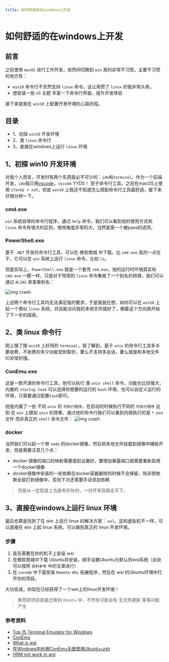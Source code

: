 ---
title: 如何舒适的在windows上开发
---


# 如何舒适的在windows上开发

## 前言
之前使用 `macOS` 进行工作开发，突然间切换到 `win` 真的非常不习惯。主要不习惯的地方有：
- `win10` 命令行不天然支持 `linux` 命令，这让用惯了 `linux` 的我非常头疼。
- 想安装一些 cli 主题 丰富一下命令行界面，提升开发体验

接下来是我在 `win10` 上配置开发环境的心路历程。

## 目录

- 1、初探 `win10` 开发环境
- 2、类 `linux` 命令行
- 3、直接在windows上运行 `linux` 环境

## 1、初探 win10 开发环境
对我个人而言，开发时有两个东西是必不可少的：`ide`和`terminal`。作为一个前端开发，`ide`我只用[vscode](https://code.visualstudio.com/)，`vscode` YYDS！
至于命令行工具，之前在macOS上使用 `iTerm2 + zsh`，但是 `win10` 上我还不知道怎么搭配命令行工具最舒适，接下来仔细分辨一下。
### cmd.exe
`win` 系统自带的命令行程序，通过 `help` 命令，我们可以看到他的使用方式和 `linux` 命令有很大的区别，使用难度非常的大，当然是第一个被pass的选项。

### PowerShell.exe
基于 `.NET` 开发的命令行工具，可以在 微软商城 中下载。比 `cmd.exe` 高的一点在于，它可以在 `win` 系统上运行 `linux` 命令，比如 `ls`。

但是实际上，`PowerShell.exe` 就是一个套壳 `cmd.exe`，他的运行时环境其实和 `cmd.exe` 一模一样，只是对于常用的 `linux` 命令集做了一个别名的转换，我们可以通过 `ALIAS` 来查看别名：

![img crash](../../images/powershell-alias.png "powershell alias")

上述两个命令行工具均无法满足我的要求，于是我就在想，如何可以在 `win10` 上起一个类似 `linux` 系统，并且能访问我的本地文件就好了，朝着这个方向我开始了下一步的探索。

## 2、类 linux 命令行
网上搜了搜  `win10` 上好用的 `terminal`，我了解到，基于 `unix` 的命令行工具多半要收费，不收费的多少功能受到掣肘，要么不支持多会话，要么就是和本地文件IO非常的慢。

### ConEmu.exe
这是一款开源的命令行工具，他可以执行 类 `unix shell` 命令，功能也比较强大，内置的 `startup task` 可以选择你想要的运行的 `bash` 环境，也可以自定义运行的环境，只需要通过配置`task`即可。

他是内置了一些 不同 `unix` 的 `可执行程序`，在启动的时候执行不同的 `可执行程序` 达到 在 `win` 上模拟 `unix` 的效果，通过他的命令行我们可以看到内部执行的是 `*.exe` 文件 而非真正的 `shell` 命令文件：
![img crash](../../images/conemu-bin.png "conemu-bin")

### docker
当然我们可以起一个带 `node` 的docker镜像，然后把本地文件挂载到镜像中辅助开发，但是需要注意几个点：
- docker 镜像的端口的映射需要提前设置好，要增加暴露端口就需要重新启用一个docker镜像
- docker镜像中安装的一些依赖在docker容器删除的时候不会保留，除非把依赖全部打到镜像中，否则下次还需要手动添加依赖

> 但是从一定程度上也是有好处的，一份开发容器走天下。

## 3、直接在windows上运行 linux 环境
最后也算是找到了在 win 上运行 linux 的解决方案： `wsl`。这和虚拟机不一样，可以直接在 win 上起 linux 系统，可以做到真正的 linux 开发环境。

### 步骤
1. 首先需要在你的机子上安装 wsl
2. 在微软商城中下载 Ubuntu并安装，顺手设置Ubuntu为默认的wsl系统（此处可以按照 `资料参考` 中的文章进行）
3. 在 `vscode` 中下载安装 `Remote-WSL` 拓展程序，然后在 wsl 的Ubuntu环境中打开你的项目。

大功告成，你现在已经获得了一个win上的linux开发环境！

> 推荐把项目直接迁移到 `Ubuntu` 中，不然有可能会有 无法热更新 等等问题产生

### 参考资料
- [Top 15 Terminal Emulator for Windows](https://www.puttygen.com/windows-terminal-emulators)
- [ConEmu](https://conemu.github.io/)
- [What is wsl](https://docs.microsoft.com/en-us/windows/wsl/about)
- [在Windows中利用ConEmu无缝使用Ubuntu+zsh](https://blog.yuki-nagato.com/zh-cn/articles/wsl-conemu/)
- [HRM not work in wsl](https://github.com/microsoft/WSL/issues/4417#issuecomment-538516753)
